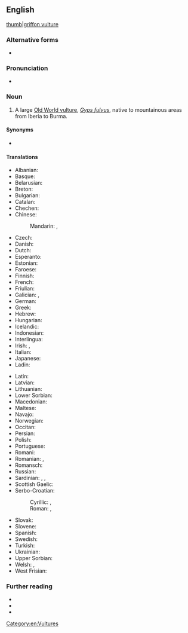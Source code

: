 {{also|griffon-vulture}}
==English==
[[image:Eagle bokeh II.jpg|thumb|griffon vulture]]
===Alternative forms===
* {{alter|en|griffon-vulture||uncommon}}

===Pronunciation===
* {{IPA|en|/ˈɡɹɪfɒn ˈvʌlt͡ʃəɹ/}}

===Noun===
{{en-noun}}

# A large [[Old World vulture]], ''[[Gyps fulvus]]'', native to mountainous areas from Iberia to Burma.

====Synonyms====
* {{sense|Gyps fulvus}} {{vern|Eurasian griffon}}

====Translations====
{{trans-top|''Gyps fulvus''}}
* Albanian: {{t|sq|shkaba|?}}
* Basque: {{t|eu|sai arre}}
* Belarusian: {{t|be|белагало́вы сіп|m}}
* Breton: {{t|br|gup gell|?}}
* Bulgarian: {{t|bg|белоглав лешояд|m}}
* Catalan: {{t|ca|voltor comú|m}}
* Chechen: {{t|ce|кӏайн корта болу аьрзу}}
* Chinese:
*: Mandarin: {{t+|cmn|兀鷲}}, {{t+|cmn|兀鹫|tr=wùjiù}}
* Czech: {{t+|cs|sup bělohlavý|m}}
* Danish: {{t|da|gåsegrib|c}}
* Dutch: {{t|nl|vale gier|m}}
* Esperanto: {{t|eo|ansergrifo}}
* Estonian: {{t|et|kaeluskotkas}}
* Faroese: {{t|fo|gammur|?}}
* Finnish: {{t+|fi|hanhikorppikotka}}
* French: {{t+|fr|vautour fauve|m}}
* Friulian: {{t|fur|variűl|?}}
* Galician: {{t|gl|grifo cinzento|m}}, {{t|gl|abutre cinzento|m}}
* German: {{t+|de|Gänsegeier|m}}
* Greek: {{t+|el|όρνιο|n}}
* Hebrew: {{t+|he|נֶשֶׁר|m|tr=nésher}}
* Hungarian: {{t+check|hu|swallow}}
* Icelandic: {{t+|is|gammur|?}}
* Indonesian: {{t-needed|id}}
* Interlingua: {{t|ia|grypho|m}}
* Irish: {{t|ga|bultúr|m}}, {{t|ga|badhbh ghríofa|f}}
* Italian: {{t+|it|avvoltoio}}
* Japanese: {{t|ja|白襟禿鷲|tr=[[シロエリハゲワシ]], shiroerihagewashi}}
* Ladin: {{t|lld|valtoi|?}}
{{trans-mid}}
* Latin: {{t|la|Gyps fulvus|m}}
* Latvian: {{t|lv|baltgalvas grifs|?}}
* Lithuanian: {{t+|lt|grifas|?}}
* Lower Sorbian: {{t|dsb|sup|?}}
* Macedonian: {{t|mk|белоглав мршојадец|m}}
* Maltese: {{t|mt|avultun prim|?}}
* Navajo: {{t|nv|tsétah jeeshóóʼ łibáhí|sc=Latn}}
* Norwegian: {{t|no|gåsegribb|?}}
* Occitan: {{t+|oc|voltor|m}}
* Persian: {{t+|fa|دال|tr=dâl}}
* Polish: {{t|pl|sęp płowy|?}}
* Portuguese: {{t+|pt|grifo|m}}
* Romani: {{t-needed|rom}}
* Romanian: {{t|ro|vultur pleșuv sur|m}}, {{t+|ro|grifon|m}}
* Romansch: {{t|rm|tschess cularin|?}}
* Russian: {{t|ru|белоголо́вый сип|m}}
* Sardinian: {{t|sc|bentruxiu|?}}, {{t|sc|untruxu|?}}, {{t|sc|murru|?}}
* Scottish Gaelic: {{t|gd|fang|f}}
* Serbo-Croatian:
*: Cyrillic: {{t|sh|белоглави суп|?}}, {{t|sh|јелоглави суп|?}}
*: Roman: {{t+|sh|bjeloglavi sup|?}}, {{t|sh|jeloglavi sup|?}}
* Slovak: {{t|sk|sup bielohlavý|?}}
* Slovene: {{t|sl|beloglavi jastreb|m-an}}
* Spanish: {{t|es|buitre leonado|m}}
* Swedish: {{t+|sv|gåsgam|c}}
* Turkish: {{t+|tr|kızıl akbaba}}
* Ukrainian: {{t|uk|білоголо́вий сип|m}}
* Upper Sorbian: {{t|hsb|sup|?}}
* Welsh: {{t|cy|fwltur|m}}, {{t-check|cy|fultur|m}}
* West Frisian: {{t|fy|feale gier|c}}
{{trans-bottom}}

===Further reading===
* {{pedia}}
* {{specieslite|Gyps fulvus|i=1}}
* {{comcatlite|Gyps fulvus|i=1}}

[[Category:en:Vultures]]